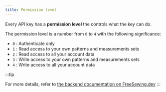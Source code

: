 ```yaml
---
title: Permission level
---
```


Every API key has a **permission level** the controls what the key can do.

The permission level is a number from `0` to `4` with the following significance:

- `0` : Authenticate only
- `1` : Read access to your own patterns and measurements sets
- `2` : Read access to all your account data
- `3` : Write access to your own patterns and measurements sets
- `4` : Write access to all your account data

:::tip


For more details, refer to [the backend documentation on FreeSewing.dev](https://freesewing.dev/reference/backend/rbac#permission-levels)
:::

